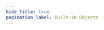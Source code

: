```yaml
---
hide_title: true
pagination_label: Built-in Objects
---
```



<FeatureIcon src={javascript} alt="Value Types" title="Value Types" />
<LinkList
  srcList={[
    {
      title: "Number",
      link: "/docs/javascript/value-types/number",
      src: javascript,
      alt: "Number",
    },
    {
      title: "String",
      link: "/docs/javascript/value-types/string",
      src: javascript,
      alt: "String",
    },
    {
      title: "Type Conversion",
      link: "/docs/javascript/value-types/type-conversion",
      src: javascript,
      alt: "Type Conversion",
    },
  ]}
/>
